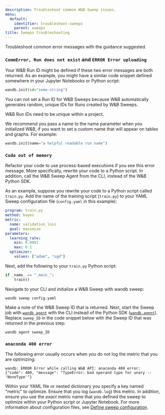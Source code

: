 ```yaml
---
description: Troubleshoot common W&B Sweep issues.
menu:
  default:
    identifier: troubleshoot-sweeps
    parent: sweeps
title: Sweeps troubleshooting
---
```


Troubleshoot common error messages with the guidance suggested.

### `CommError, Run does not exist` and `ERROR Error uploading`

Your W&B Run ID might be defined if these two error messages are both returned. As an example, you might have a similar code snippet defined somewhere in your Jupyter Notebooks or Python script:

```python
wandb.init(id="some-string")
```

You can not set a Run ID for W&B Sweeps because W&B automatically generates random, unique IDs for Runs created by W&B Sweeps.

W&B Run IDs need to be unique within a project.

We recommend you pass a name to the name parameter when you initialized W&B, if you want to set a custom name that will appear on tables and graphs. For example:

```python
wandb.init(name="a helpful readable run name")
```

### `Cuda out of memory`

Refactor your code to use process-based executions if you see this error message. More specifically, rewrite your code to a Python script. In addition, call the W&B Sweep Agent from the CLI, instead of the W&B Python SDK.

As an example, suppose you rewrite your code to a Python script called  `train.py`. Add the name of the training script (`train.py`) to your YAML Sweep configuration file (`config.yaml` in this example):

```yaml
program: train.py
method: bayes
metric:
  name: validation_loss
  goal: maximize
parameters:
  learning_rate:
    min: 0.0001
    max: 0.1
  optimizer:
    values: ["adam", "sgd"]
```

Next, add the following to your `train.py` Python script:

```python
if _name_ == "_main_":
    train()
```

Navigate to your CLI and initialize a W&B Sweep with wandb sweep:

```shell
wandb sweep config.yaml
```

Make a note of the W&B Sweep ID that is returned. Next, start the Sweep job with [`wandb agent`](/ref/cli/wandb-agent) with the CLI instead of the Python SDK ([`wandb.agent`](/ref/python/functions/agent)). Replace `sweep_ID` in the code snippet below with the Sweep ID that was returned in the previous step:

```shell
wandb agent sweep_ID
```

### `anaconda 400 error`

The following error usually occurs when you do not log the metric that you are optimizing:

```shell
wandb: ERROR Error while calling W&B API: anaconda 400 error: 
{"code": 400, "message": "TypeError: bad operand type for unary -: 'NoneType'"}
```

Within your YAML file or nested dictionary you specify a key named "metric" to optimize. Ensure that you log (`wandb.log`) this metric. In addition, ensure you use the _exact_ metric name that you defined the sweep to optimize within your Python script or Jupyter Notebook. For more information about configuration files, see [Define sweep configuration](/guides/sweeps/define-sweep-configuration/).